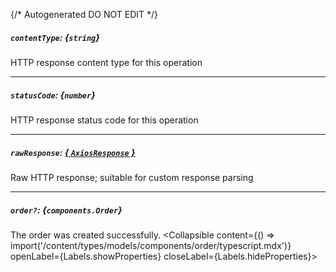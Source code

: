 {/* Autogenerated DO NOT EDIT  */}

##### `contentType`: *{`string`}*
HTTP response content type for this operation

---
##### `statusCode`: *{`number`}*
HTTP response status code for this operation

---
##### `rawResponse`: [*{ `AxiosResponse` }*](https://axios-http.com/docs/res_schema)
Raw HTTP response; suitable for custom response parsing

---
##### `order?`: *{`components.Order`}*
The order was created successfully.
<Collapsible content={() => import('/content/types/models/components/order/typescript.mdx')} openLabel={Labels.showProperties} closeLabel={Labels.hideProperties}>
</Collapsible>


